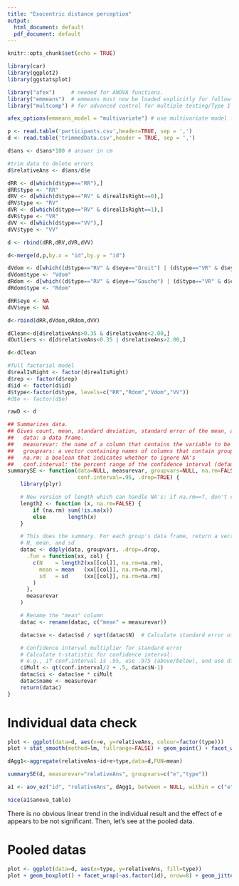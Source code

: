 ```yaml
---
title: "Exocentric distance perception"
output:
  html_document: default
  pdf_document: default
---
```


```r
knitr::opts_chunk$set(echo = TRUE)

library(car)
library(ggplot2)
library(ggstatsplot)

library("afex")     # needed for ANOVA functions.
library("emmeans")  # emmeans must now be loaded explicitly for follow-up tests.
library("multcomp") # for advanced control for multiple testing/Type 1 errors.

afex_options(emmeans_model = "multivariate") # use multivariate model for all follow-up tests.

p <- read.table('participants.csv',header=TRUE, sep = ',')
d <- read.table('trimmedData.csv',header = TRUE, sep = ',')

d$ans <- d$ans*100 # answer in cm

#trim data to delete errors
d$relativeAns <- d$ans/d$e

dRR <- d[which(d$type=="RR"),]
dRR$type <- "RR"
dRV <- d[which(d$type=="RV" & d$realIsRight==0),]
dRV$type <- "RV"
dVR <- d[which(d$type=="RV" & d$realIsRight==1),]
dVR$type <- "VR"
dVV <- d[which(d$type=="VV"),]
dVV$type <- "VV"

d <- rbind(dRR,dRV,dVR,dVV)

d<-merge(d,p,by.x = "id",by.y = "id")

dVdom <- d[which((d$type=="RV" & d$eye=="Droit") | (d$type=="VR" & d$eye=="Gauche")),]
dVdom$type <- "Vdom"
dRdom <- d[which((d$type=="RV" & d$eye=="Gauche") | (d$type=="VR" & d$eye=="Droit")),]
dRdom$type <- "Rdom"

dRR$eye <- NA
dVV$eye <- NA

d<-rbind(dRR,dVdom,dRdom,dVV)

dClean<-d[d$relativeAns>0.35 & d$relativeAns<2.00,]
dOutliers <- d[d$relativeAns<0.35 | d$relativeAns>2.00,] 

d<-dClean

#full factorial model
d$realIsRight <- factor(d$realIsRight)
d$rep <- factor(d$rep)
d$id <- factor(d$id)
d$type<-factor(d$type, levels=c("RR","Rdom","Vdom","VV"))
#d$e <- factor(d$e)

rawD <- d

## Summarizes data.
## Gives count, mean, standard deviation, standard error of the mean, and confidence interval (default 95%).
##   data: a data frame.
##   measurevar: the name of a column that contains the variable to be summariezed
##   groupvars: a vector containing names of columns that contain grouping variables
##   na.rm: a boolean that indicates whether to ignore NA's
##   conf.interval: the percent range of the confidence interval (default is 95%)
summarySE <- function(data=NULL, measurevar, groupvars=NULL, na.rm=FALSE,
                      conf.interval=.95, .drop=TRUE) {
    library(plyr)

    # New version of length which can handle NA's: if na.rm==T, don't count them
    length2 <- function (x, na.rm=FALSE) {
        if (na.rm) sum(!is.na(x))
        else       length(x)
    }

    # This does the summary. For each group's data frame, return a vector with
    # N, mean, and sd
    datac <- ddply(data, groupvars, .drop=.drop,
      .fun = function(xx, col) {
        c(N    = length2(xx[[col]], na.rm=na.rm),
          mean = mean   (xx[[col]], na.rm=na.rm),
          sd   = sd     (xx[[col]], na.rm=na.rm)
        )
      },
      measurevar
    )

    # Rename the "mean" column    
    datac <- rename(datac, c("mean" = measurevar))

    datac$se <- datac$sd / sqrt(datac$N)  # Calculate standard error of the mean

    # Confidence interval multiplier for standard error
    # Calculate t-statistic for confidence interval: 
    # e.g., if conf.interval is .95, use .975 (above/below), and use df=N-1
    ciMult <- qt(conf.interval/2 + .5, datac$N-1)
    datac$ci <- datac$se * ciMult
    datac$name <- measurevar
    return(datac)
}
```

# Individual data check

``` r
plot <- ggplot(data=d, aes(x=e, y=relativeAns, colour=factor(type)))
plot + stat_smooth(method=lm, fullrange=FALSE) + geom_point() + facet_wrap(~as.factor(id), nrow=8)
```

```r
dAgg1<-aggregate(relativeAns~id+e+type,data=d,FUN=mean)

summarySE(d, measurevar="relativeAns", groupvars=c("e","type"))

a1 <- aov_ez("id", "relativeAns", dAgg1, between = NULL, within = c("e","type"),anova_table = list(es = "pes"))

nice(a1$anova_table)
```

There is no obvious linear trend in the individual result and the effect of e appears to be not significant. Then, let's see at the pooled data. 


# Pooled datas
```r
plot <- ggplot(data=d, aes(x=type, y=relativeAns, fill=type))
plot + geom_boxplot() + facet_wrap(~as.factor(id), nrow=8) + geom_jitter(position = position_jitter(width = .2))
```

